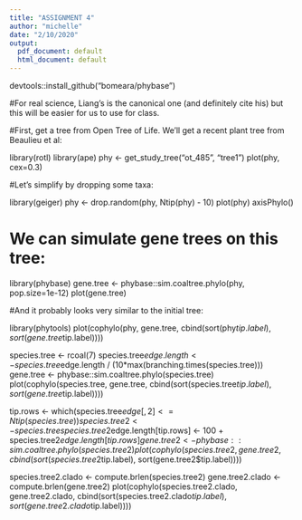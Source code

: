 ```yaml
---
title: "ASSIGNMENT 4"
author: "michelle"
date: "2/10/2020"
output:
  pdf_document: default
  html_document: default
---
```


devtools::install_github("bomeara/phybase")

#For real science, Liang’s is the canonical one (and definitely cite his) but this will be easier for us to use for class.

#First, get a tree from Open Tree of Life. We’ll get a recent plant tree from Beaulieu et al:

library(rotl)
library(ape)
phy <- get_study_tree("ot_485", "tree1")
plot(phy, cex=0.3)

#Let’s simplify by dropping some taxa:

library(geiger)
phy <- drop.random(phy, Ntip(phy) - 10)
plot(phy)
axisPhylo()

# We can simulate gene trees on this tree:

library(phybase)
gene.tree <- phybase::sim.coaltree.phylo(phy, pop.size=1e-12)
plot(gene.tree)

#And it probably looks very similar to the initial tree:

library(phytools)
plot(cophylo(phy, gene.tree, cbind(sort(phy$tip.label), sort(gene.tree$tip.label))))

species.tree <- rcoal(7)
species.tree$edge.length <- species.tree$edge.length / (10*max(branching.times(species.tree)))
gene.tree <- phybase::sim.coaltree.phylo(species.tree)
plot(cophylo(species.tree, gene.tree, cbind(sort(species.tree$tip.label), sort(gene.tree$tip.label))))

tip.rows <- which(species.tree$edge[,2]<=Ntip(species.tree))
species.tree2 <- species.tree
species.tree2$edge.length[tip.rows] <- 100 + species.tree2$edge.length[tip.rows]
gene.tree2 <- phybase::sim.coaltree.phylo(species.tree2)
plot(cophylo(species.tree2, gene.tree2, cbind(sort(species.tree2$tip.label), sort(gene.tree2$tip.label))))

species.tree2.clado <- compute.brlen(species.tree2)
gene.tree2.clado <- compute.brlen(gene.tree2)
plot(cophylo(species.tree2.clado, gene.tree2.clado, cbind(sort(species.tree2.clado$tip.label),
sort(gene.tree2.clado$tip.label))))
